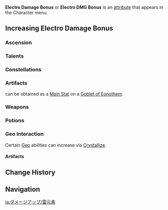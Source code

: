 {{DamageBonusTabs}}
{{See also|Electro|Electro Resistance}}
{{Terminology Infobox
|title        = Electro Damage Bonus
|type         = Attributes
}}
'''Electro Damage Bonus''' or '''Electro DMG Bonus''' is an [[attribute]] that appears in the Character menu.

==Increasing Electro Damage Bonus==
===Ascension===
{{Characters by Ascension Stat Table|Electro DMG Bonus}}

===Talents===
{{Talents by Category Table|Electro DMG Bonus Talents}}

===Constellations===
{{Constellations by Category Table|Electro DMG Bonus Constellations}}

===Artifacts===
{{Color|Electro Damage Bonus}} can be obtained as a [[Artifact/Stats|Main Stat]] on a {{Icon|customfile=Icon Goblet of Eonothem.png|size=30}}[[Goblet of Eonothem]].

{{Artifacts by Category Table|Electro DMG Bonus Artifacts}}

===Weapons===
{{Weapons by Category Table|Elemental DMG Bonus Passive Weapons}}

===Potions===
{{Food by Category Table|Electro DMG Bonus Dishes}}

===Geo Interaction===
Certain [[Geo]] abilities can increase {{Color|Electro Damage Bonus}} via [[Crystallize]].

====Artifacts====
{{Artifacts by Category Table|Geo Interaction Dependent DMG Bonus Artifacts}}

==Change History==
{{Change History|1.0}}

==Navigation==
{{Attribute Navbox}}

[[ja:ダメージアップ/雷元素]]